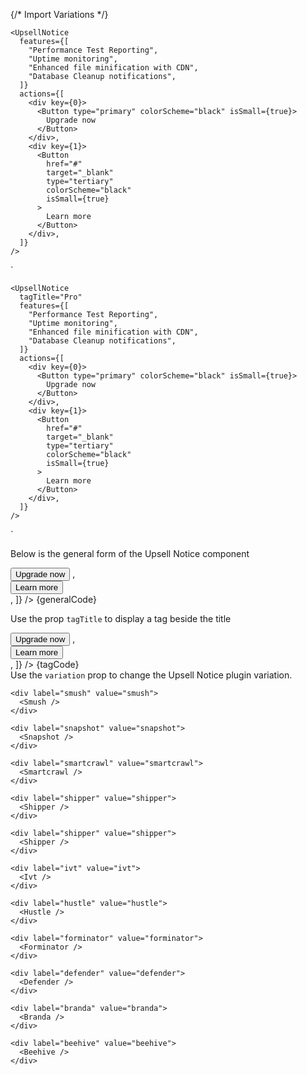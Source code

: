 
{/* Import Variations */}


    <UpsellNotice
      features={[
        "Performance Test Reporting",
        "Uptime monitoring",
        "Enhanced file minification with CDN",
        "Database Cleanup notifications",
      ]}
      actions={[
        <div key={0}>
          <Button type="primary" colorScheme="black" isSmall={true}>
            Upgrade now
          </Button>
        </div>,
        <div key={1}>
          <Button
            href="#"
            target="_blank"
            type="tertiary"
            colorScheme="black"
            isSmall={true}
          >
            Learn more
          </Button>
        </div>,
      ]}
    />
`

    <UpsellNotice
      tagTitle="Pro"
      features={[
        "Performance Test Reporting",
        "Uptime monitoring",
        "Enhanced file minification with CDN",
        "Database Cleanup notifications",
      ]}
      actions={[
        <div key={0}>
          <Button type="primary" colorScheme="black" isSmall={true}>
            Upgrade now
          </Button>
        </div>,
        <div key={1}>
          <Button
            href="#"
            target="_blank"
            type="tertiary"
            colorScheme="black"
            isSmall={true}
          >
            Learn more
          </Button>
        </div>,
      ]}
    />
`

<Section contained={true} style={{ paddingTop: 30 }}>
  <p>Below is the general form of the Upsell Notice component</p>

  <Preview wrapper={true}>
    <UpsellNotice
      title="Upgrade to Smush pro"
      features={[
				"Performance Test Reporting",
				"Uptime monitoring",
				"Enhanced file minification with CDN",
				"Database Cleanup notifications",
			]}
      actions={[
				<div key={0}>
					<Button type="primary" colorScheme="black" isSmall={true}>
						Upgrade now
					</Button>
				</div>,
				<div key={1}>
					<Button
						href="#"
						target="_blank"
						type="tertiary"
						colorScheme="black"
						isSmall={true}
					>
						Learn more
					</Button>
				</div>,
			]}
    />
  </Preview>

  <Snippet language="js">
    {generalCode}
  </Snippet>
</Section>

<Section title="With a Tag" contained={true} style={{ paddingTop: 30 }}>
  <p>
    Use the prop <Code small={true}>tagTitle</Code> to display a tag beside the
    title
  </p>

  <Preview wrapper={true}>
    <UpsellNotice
      tagTitle="Pro"
      features={[
				"Performance Test Reporting",
				"Uptime monitoring",
				"Enhanced file minification with CDN",
				"Database Cleanup notifications",
			]}
      actions={[
				<div key={0}>
					<Button type="primary" colorScheme="black" isSmall={true}>
						Upgrade now
					</Button>
				</div>,
				<div key={1}>
					<Button
						href="#"
						target="_blank"
						type="tertiary"
						colorScheme="black"
						isSmall={true}
					>
						Learn more
					</Button>
				</div>,
			]}
    />
  </Preview>

  <Snippet language="js">
    {tagCode}
  </Snippet>
</Section>

<Section title="Variations" style={{ paddingTop: 0 }}>
  Use the <Code small={true}>variation</Code> prop to change the Upsell Notice
  plugin variation.

  <Switcher>
    <div label="hummingbird" value="hummingbird">
      <Hummingbird />
    </div>

    <div label="smush" value="smush">
      <Smush />
    </div>

    <div label="snapshot" value="snapshot">
      <Snapshot />
    </div>

    <div label="smartcrawl" value="smartcrawl">
      <Smartcrawl />
    </div>

    <div label="shipper" value="shipper">
      <Shipper />
    </div>

    <div label="shipper" value="shipper">
      <Shipper />
    </div>

    <div label="ivt" value="ivt">
      <Ivt />
    </div>

    <div label="hustle" value="hustle">
      <Hustle />
    </div>

    <div label="forminator" value="forminator">
      <Forminator />
    </div>

    <div label="defender" value="defender">
      <Defender />
    </div>

    <div label="branda" value="branda">
      <Branda />
    </div>

    <div label="beehive" value="beehive">
      <Beehive />
    </div>
  </Switcher>
</Section>
